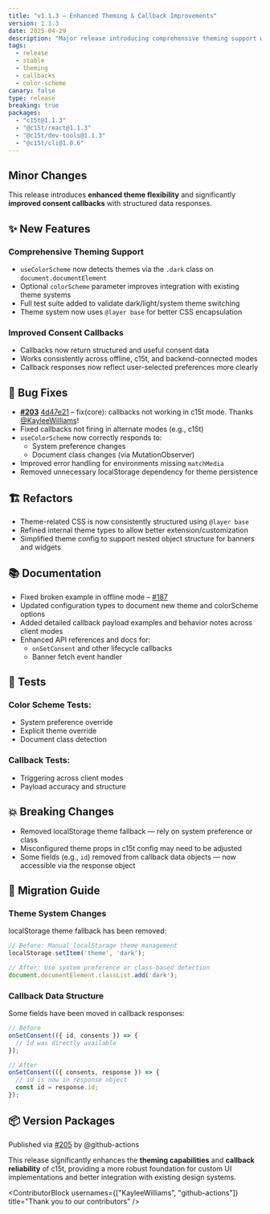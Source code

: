 ```yaml
---
title: "v1.1.3 — Enhanced Theming & Callback Improvements"
version: 1.1.3
date: 2025-04-29
description: "Major release introducing comprehensive theming support with dark/light/system detection, improved consent callbacks with structured data, and enhanced color scheme integration. Includes breaking changes for theme system and callback data structure."
tags:
  - release
  - stable
  - theming
  - callbacks
  - color-scheme
canary: false
type: release
breaking: true
packages:
  - "c15t@1.1.3"
  - "@c15t/react@1.1.3"
  - "@c15t/dev-tools@1.1.3"
  - "@c15t/cli@1.0.6"
---
```


## Minor Changes

This release introduces **enhanced theme flexibility** and significantly **improved consent callbacks** with structured data responses.

## ✨ New Features

### Comprehensive Theming Support

- `useColorScheme` now detects themes via the `.dark` class on `document.documentElement`
- Optional `colorScheme` parameter improves integration with existing theme systems
- Full test suite added to validate dark/light/system theme switching
- Theme system now uses `@layer base` for better CSS encapsulation

### Improved Consent Callbacks

- Callbacks now return structured and useful consent data
- Works consistently across offline, c15t, and backend-connected modes
- Callback responses now reflect user-selected preferences more clearly

## 🐛 Bug Fixes

- **[#203](https://github.com/c15t/c15t/issues/203)** [4d47e21](https://github.com/c15t/c15t/commit/4d47e2109bfc894f1666b19f4ff40d7398f10c57) – fix(core): callbacks not working in c15t mode. Thanks [@KayleeWilliams](https://github.com/KayleeWilliams)!
- Fixed callbacks not firing in alternate modes (e.g., c15t)
- `useColorScheme` now correctly responds to:
  - System preference changes
  - Document class changes (via MutationObserver)
- Improved error handling for environments missing `matchMedia`
- Removed unnecessary localStorage dependency for theme persistence

## 🏗️ Refactors

- Theme-related CSS is now consistently structured using `@layer base`
- Refined internal theme types to allow better extension/customization
- Simplified theme config to support nested object structure for banners and widgets

## 📚 Documentation

- Fixed broken example in offline mode – [#187](https://github.com/c15t/c15t/issues/187)
- Updated configuration types to document new theme and colorScheme options
- Added detailed callback payload examples and behavior notes across client modes
- Enhanced API references and docs for:
  - `onSetConsent` and other lifecycle callbacks
  - Banner fetch event handler

## 🧪 Tests

### Color Scheme Tests:
- System preference override
- Explicit theme override
- Document class detection

### Callback Tests:
- Triggering across client modes
- Payload accuracy and structure

## 💥 Breaking Changes

- Removed localStorage theme fallback — rely on system preference or class
- Misconfigured theme props in c15t config may need to be adjusted
- Some fields (e.g., `id`) removed from callback data objects — now accessible via the response object

## 🔄 Migration Guide

### Theme System Changes
localStorage theme fallback has been removed:
```js
// Before: Manual localStorage theme management
localStorage.setItem('theme', 'dark');

// After: Use system preference or class-based detection
document.documentElement.classList.add('dark');
```

### Callback Data Structure
Some fields have been moved in callback responses:
```js
// Before
onSetConsent(({ id, consents }) => {
  // id was directly available
});

// After
onSetConsent(({ consents, response }) => {
  // id is now in response object
  const id = response.id;
});
```

## 📦 Version Packages

Published via [#205](https://github.com/c15t/c15t/pull/205) by @github-actions

This release significantly enhances the **theming capabilities** and **callback reliability** of c15t, providing a more robust foundation for custom UI implementations and better integration with existing design systems.

<ContributorBlock usernames={["KayleeWilliams", "github-actions"]} title="Thank you to our contributors" />
